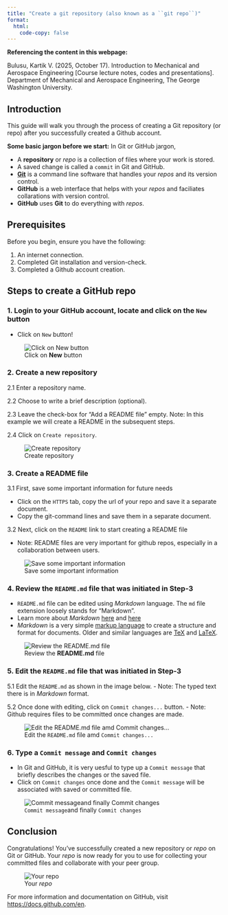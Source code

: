 ```yaml
---
title: "Create a git repository (also known as a ``git repo``)"
format: 
  html:
    code-copy: false
---
```


<html>
<head>
    <style>
        body {
            -webkit-user-select: none; /* Safari */
            -moz-user-select: none; /* Firefox */
            -ms-user-select: none; /* IE10+/Edge */
            user-select: none; /* Standard */
        }
    </style>
</head>
<body>

<!-- # Visual Studio Code Installation Guide for Windows -->
:::{.callout-important}
**Referencing the content in this webpage:**

Bulusu, Kartik V. (2025, October 17). Introduction to Mechanical and Aerospace Engineering [Course lecture notes, codes and presentations]. Department of Mechanical and Aerospace Engineering, The George Washington University.
:::

## Introduction

This guide will walk you through the process of creating a Git repository (or repo) after you successfully created a Github account.
<!-- VS Code provides a powerful environment for coding and development across various programming languages. -->

:::{.callout-important}
**Some basic jargon before we start:**
In Git or GitHub jargon,

- A **repository** or *repo* is a collection of files where your work is stored.
- A saved change is called a ``commit`` in Git and GitHub.
- [**Git**](https://en.wikipedia.org/wiki/Git) is a command line software that handles your *repos* and its version control.
- **GitHub** is a web interface that helps with your *repos* and faciliates collarations with version control.
- **GitHub** uses **Git** to do everything with *repos*. 
<!-- [Registration link](https://events.vtools.ieee.org/event/register/437187) -->
:::

## Prerequisites

Before you begin, ensure you have the following:

1. An internet connection.
2. Completed Git installation and version-check.
3. Completed a Github account creation.

## Steps to create a GitHub repo

### 1. Login to your GitHub account, locate and click on the ``New`` button
- Click on ``New`` button!

![Click on **New** button](images/create-github-repo/Step0.png)

### 2. Create a new repository

2.1 Enter a repository name.

2.2 Choose to write a brief description (optional).

2.3 Leave the check-box for "Add a README file" empty. Note: In this example we will create a README in the subsequent steps.

2.4 Click on ``Create repository``.

![Create repository](images/create-github-repo/Step1.png)

### 3. Create a README file

3.1 First, save some important information for future needs

- Click on the ``HTTPS`` tab, copy the url of your repo and save it a separate document.
- Copy the git-command lines and save them in a separate document.

3.2 Next, click on the ``README`` link to start creating a README file

- Note: README files are very important for github repos, especially in a collaboration between users.

![Save some important information](images/create-github-repo/Step2.png)

### 4. Review the ``README.md`` file that was initiated in Step-3

- ``README.md`` file can be edited using *Markdown* language. The ``md`` file extension loosely stands for "Markdown".
- Learn more about *Markdown* [here](https://en.wikipedia.org/wiki/Markdown) and [here](https://www.markdownguide.org)
- *Markdown* is a very simple [markup language](https://en.wikipedia.org/wiki/Markup_language) to create a structure and format for documents. Older and similar languages are [TeX](https://en.wikipedia.org/wiki/TeX) and [LaTeX](https://en.wikipedia.org/wiki/LaTeX).  

![Review the **README.md** file](images/create-github-repo/Step3.png)

### 5. Edit the ``README.md`` file that was initiated in Step-3

5.1 Edit the ``README.md`` as shown in the image below. 
- Note: The typed text there is in *Markdown* format.

5.2 Once done with editing, click on ``Commit changes...`` button. 
- Note: Github requires files to be committed once changes are made.  

![Edit the ``README.md`` file amd ``Commit changes...``](images/create-github-repo/Step4.png)

### 6. Type a ``Commit message`` and ``Commit changes``

- In Git and GitHub, it is very uesful to type up a ``Commit message`` that briefly describes the changes or the saved file. 
- Click on ``Commit changes`` once done and the ``Commit message`` will be associated with saved or committed file.

![``Commit message``and finally ``Commit changes``](images/create-github-repo/Step5.png)


## Conclusion

Congratulations! You've successfully created a new repository or *repo* on Git or GitHub. Your *repo* is now ready for you to use for collecting your committed files and collaborate with your peer group. 

![Your *repo*](images/create-github-repo/Step6.png)

For more information and documentation on GitHub, visit [https://docs.github.com/en](https://docs.github.com/en).

<!-- <br>
<footer>
  <p><small><small><small><small>This is a Quarto website. To learn more about Quarto websites visit <https://quarto.org/docs/websites>.<br>
  Author: Kartik Bulusu<br>
  Contact: <a href="mailto:bulusu@gwu.edu">bulusu</a><br>
  &copy; 2023 All rights reserved</small></small></small></small></p>
</footer> -->